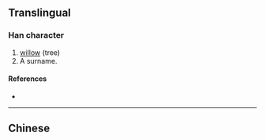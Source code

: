 {{character info/new}}
==Translingual==

===Han character===
{{Han char|rn=75|rad=木|as=05|sn=9|four=|canj=DNIL,XDNIL|ids=⿲木夕卩}}

#[[willow]] (tree)
#A surname​.

====References====
* {{Han ref|kx=0521.121|dkj=14684|hdz=21187.040|uh=6801|ud=26625}}

----

==Chinese==
{{zh-see|柳|v}}